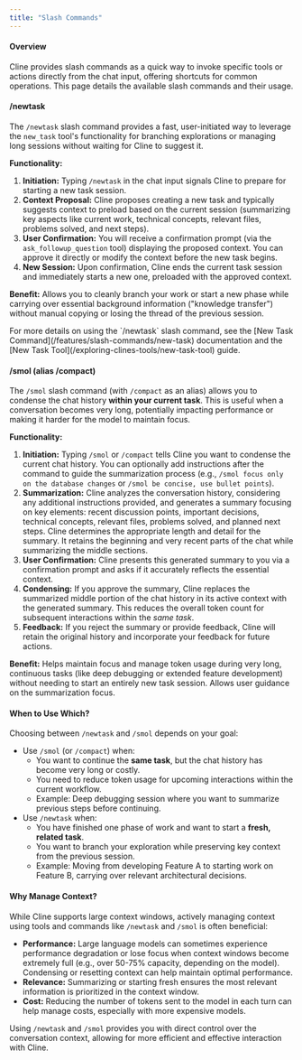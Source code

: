 ```yaml
---
title: "Slash Commands"
---
```


#### Overview

Cline provides slash commands as a quick way to invoke specific tools or actions directly from the chat input, offering shortcuts for common operations. This page details the available slash commands and their usage.

#### /newtask

The `/newtask` slash command provides a fast, user-initiated way to leverage the `new_task` tool's functionality for branching explorations or managing long sessions without waiting for Cline to suggest it.

**Functionality:**

1. **Initiation:** Typing `/newtask` in the chat input signals Cline to prepare for starting a new task session.
2. **Context Proposal:** Cline proposes creating a new task and typically suggests context to preload based on the current session (summarizing key aspects like current work, technical concepts, relevant files, problems solved, and next steps).
3. **User Confirmation:** You will receive a confirmation prompt (via the `ask_followup_question` tool) displaying the proposed context. You can approve it directly or modify the context before the new task begins.
4. **New Session:** Upon confirmation, Cline ends the current task session and immediately starts a new one, preloaded with the approved context.

**Benefit:** Allows you to cleanly branch your work or start a new phase while carrying over essential background information ("knowledge transfer") without manual copying or losing the thread of the previous session.

<Note>
	For more details on using the `/newtask` slash command, see the [New Task Command](/features/slash-commands/new-task)
	documentation and the [New Task Tool](/exploring-clines-tools/new-task-tool) guide.
</Note>

#### /smol (alias /compact)

The `/smol` slash command (with `/compact` as an alias) allows you to condense the chat history **within your current task**. This is useful when a conversation becomes very long, potentially impacting performance or making it harder for the model to maintain focus.

**Functionality:**

1. **Initiation:** Typing `/smol` or `/compact` tells Cline you want to condense the current chat history. You can optionally add instructions after the command to guide the summarization process (e.g., `/smol focus only on the database changes` or `/smol be concise, use bullet points`).
2. **Summarization:** Cline analyzes the conversation history, considering any additional instructions provided, and generates a summary focusing on key elements: recent discussion points, important decisions, technical concepts, relevant files, problems solved, and planned next steps. Cline determines the appropriate length and detail for the summary. It retains the beginning and very recent parts of the chat while summarizing the middle sections.
3. **User Confirmation:** Cline presents this generated summary to you via a confirmation prompt and asks if it accurately reflects the essential context.
4. **Condensing:** If you approve the summary, Cline replaces the summarized middle portion of the chat history in its active context with the generated summary. This reduces the overall token count for subsequent interactions within the _same task_.
5. **Feedback:** If you reject the summary or provide feedback, Cline will retain the original history and incorporate your feedback for future actions.

**Benefit:** Helps maintain focus and manage token usage during very long, continuous tasks (like deep debugging or extended feature development) without needing to start an entirely new task session. Allows user guidance on the summarization focus.

#### When to Use Which?

Choosing between `/newtask` and `/smol` depends on your goal:

-   Use `/smol` (or `/compact`) when:
    -   You want to continue the **same task**, but the chat history has become very long or costly.
    -   You need to reduce token usage for upcoming interactions within the current workflow.
    -   Example: Deep debugging session where you want to summarize previous steps before continuing.
-   Use `/newtask` when:
    -   You have finished one phase of work and want to start a **fresh, related task**.
    -   You want to branch your exploration while preserving key context from the previous session.
    -   Example: Moving from developing Feature A to starting work on Feature B, carrying over relevant architectural decisions.

#### Why Manage Context?

While Cline supports large context windows, actively managing context using tools and commands like `/newtask` and `/smol` is often beneficial:

-   **Performance:** Large language models can sometimes experience performance degradation or lose focus when context windows become extremely full (e.g., over 50-75% capacity, depending on the model). Condensing or resetting context can help maintain optimal performance.
-   **Relevance:** Summarizing or starting fresh ensures the most relevant information is prioritized in the context window.
-   **Cost:** Reducing the number of tokens sent to the model in each turn can help manage costs, especially with more expensive models.

Using `/newtask` and `/smol` provides you with direct control over the conversation context, allowing for more efficient and effective interaction with Cline.
